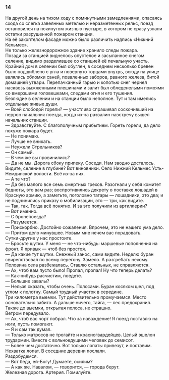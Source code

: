 ### 14 {-}

На другой день на тихом ходу с поминутными замедлениями, опасаясь схода со слегка завеянных метелью и неразметенных рельс, поезд остановился на покинутом жизнью пустыре, в котором не сразу узнали остатки разрушенной пожаром станции.<br/> На её закоптелом фасаде можно было различить надпись «Нижний Кельмес».<br/> Не только железнодорожное здание хранило следы пожара.<br/> Позади за станцией виднелось опустелое и засыпанное снегом селение, видимо разделившее со станцией её печальную участь.<br/> Крайний дом в селении был обуглен, в соседнем несколько бревен было подшиблено с угла и повернуто торцами внутрь, всюду на улице валялись обломки саней, поваленных заборов, рваного железа, битой домашней утвари. Перепачканный гарью и копотью снег чернел насквозь выжженными плешинами и залит был обледенелыми помоями со вмерзшими головешками, следами огня и его тушения.<br/> Безлюдие в селении и на станции было неполное. Тут и там имелись отдельные живые души.<br/> — Всей слободой горели? — участливо спрашивал соскочивший на перрон начальник поезда, когда из-за развалин навстречу вышел начальник станции.<br/> — Здравствуйте. С благополучным прибытием. Гореть горели, да дело похуже пожара будет.<br/> — Не понимаю.<br/> — Лучше не вникать.<br/> — Неужели Стрельников?<br/> — Он самый.<br/> — В чем же вы провинились?<br/> — Да не мы. Дорога сбоку припеку. Соседи. Нам заодно досталось. Видите, селение в глубине? Вот виновники. Село Нижний Кельмес Усть-Немдинской волости. Всё из-за них.<br/> — А те что?<br/> — Да без малого все семь смертных грехов. Разогнали у себя комитет бедноты, это вам раз; воспротивились декрету о поставке лошадей в Красную армию, а заметьте, поголовно татары — лошадники, это два; и не подчинились приказу о мобилизации, это — три, как видите.<br/> — Так, так. Тогда всё понятно. И за это получили из артиллерии?<br/> — Вот именно.<br/> — С бронепоезда?<br/> — Разумеется.<br/> — Прискорбно. Достойно сожаления. Впрочем, это не нашего ума дело.<br/> — Притом дело минувшее. Новым мне нечем вас порадовать.<br/> Сутки-другие у нас простоите.<br/> — Бросьте шутки. У меня — не что-нибудь: маршевые пополнения на фронт. Я привык — чтоб без простоя.<br/> — Да какие тут шутки. Снежный занос, сами видите. Неделю буран свирепствовал по всему перегону. Замело. А разгребать некому. Половина села разбежалась. Ставлю остальных, не справляются.<br/> — Ах, чтоб вам пусто было! Пропал, пропал! Ну что теперь делать?<br/> — Как-нибудь расчистим, поедете.<br/> — Большие завалы?<br/> — Нельзя сказать, чтобы очень. Полосами. Буран косяком шел, под углом к полотну. Самый трудный участок в середине.<br/> Три километра выемки. Тут действительно промучаемся. Место основательно забито. А дальше ничего, тайга, — лес предохранил. Также до выемки, открытая полоса, не страшно.<br/> Ветром передувало.<br/> — Ах, чтоб вас чорт побрал. Что за наваждение! Я поезд поставлю на ноги, пусть помогают.<br/> — Я и сам так думал.<br/> — Только матросов не трогайте и красногвардейцев. Целый эшелон трудармии. Вместе с вольноедущими человек до семисот.<br/> — Более чем достаточно. Вот только лопаты привезут, и поставим. Нехватка лопат. В соседние деревни послали.<br/> Раздобудемся.<br/> — Вот беда, ей-Богу! Думаете, осилим?<br/> — А как же. Навалом, — говорится, — города берут.<br/> Железная дорога. Артерия. Помилуйте.

